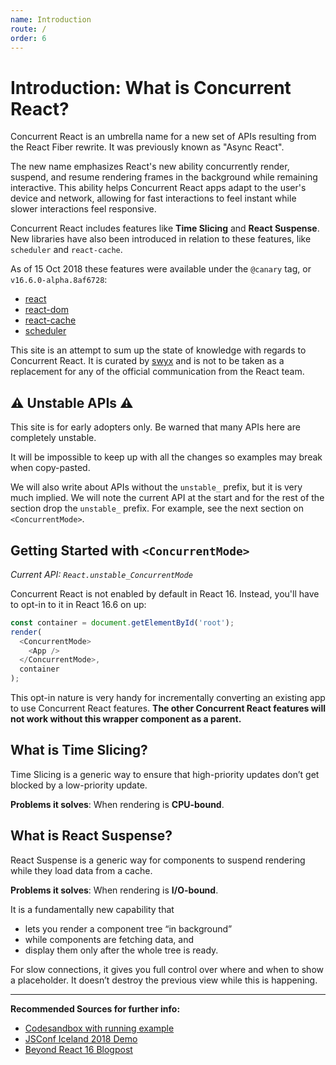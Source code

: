 ```yaml
---
name: Introduction
route: /
order: 6
---
```


# Introduction: What is Concurrent React?

Concurrent React is an umbrella name for a new set of APIs resulting from the React Fiber rewrite. 
It was previously known as "Async React".

The new name emphasizes React's new ability concurrently render, suspend, and resume rendering frames 
in the background while remaining interactive. This ability helps Concurrent React apps adapt to
the user's device and network, allowing for fast interactions to feel instant while slower interactions
feel responsive.

Concurrent React includes features like **Time Slicing** and **React Suspense**. 
New libraries have also been introduced in relation to these features, like `scheduler` and `react-cache`.

As of 15 Oct 2018 these features were available under the `@canary` tag, or `v16.6.0-alpha.8af6728`:

- [react](https://www.npmjs.com/package/react/v/16.6.0-alpha.8af6728)
- [react-dom](https://www.npmjs.com/package/react-dom/v/16.6.0-alpha.8af6728)
- [react-cache](https://www.npmjs.com/package/react-cache/v/16.6.0-alpha.8af6728)
- [scheduler](https://www.npmjs.com/package/scheduler/v/16.6.0-alpha.8af6728)

This site is an attempt to sum up the state of knowledge with regards to Concurrent React. 
It is curated by [swyx](http://twitter.com/swyx) and is not to be taken as a replacement for any 
of the official communication from the React team.

## ⚠️ Unstable APIs ⚠️

This site is for early adopters only. Be warned that many APIs here are completely unstable. 

It will be impossible to keep up with all the changes so examples may break when copy-pasted.

We will also write about APIs without the `unstable_` prefix, but it is very much implied. 
We will note the current API at the start and for the rest of the section drop the `unstable_` prefix.
For example, see the next section on `<ConcurrentMode>`.

## Getting Started with `<ConcurrentMode>`

*Current API: `React.unstable_ConcurrentMode`*

Concurrent React is not enabled by default in React 16. 
Instead, you'll have to opt-in to it in React 16.6 on up:

```js
const container = document.getElementById('root');
render(
  <ConcurrentMode>
    <App />
  </ConcurrentMode>,
  container
);
```

This opt-in nature is very handy for incrementally converting an existing app to use Concurrent React features.
**The other Concurrent React features will not work without this wrapper component as a parent.**

## What is Time Slicing?

Time Slicing is a generic way to ensure that high-priority updates don’t get blocked by a low-priority update.

**Problems it solves**: When rendering is **CPU-bound**.

## What is React Suspense?

React Suspense is a generic way for components to suspend rendering while they load data from a cache.

**Problems it solves**: When rendering is **I/O-bound**.

It is a fundamentally new capability that

- lets you render a component tree “in background”
- while components are fetching data, and
- display them only after the whole tree is ready.

For slow connections, it gives you full control over where and when to show a placeholder.
It doesn’t destroy the previous view while this is happening.

--- 

**Recommended Sources for further info:**

- [Codesandbox with running example](https://codesandbox.io/s/w0n9ok3mqw)
- [JSConf Iceland 2018 Demo](https://www.youtube.com/watch?v=nLF0n9SACd4)
- [Beyond React 16 Blogpost](https://reactjs.org/blog/2018/03/01/sneak-peek-beyond-react-16.html)